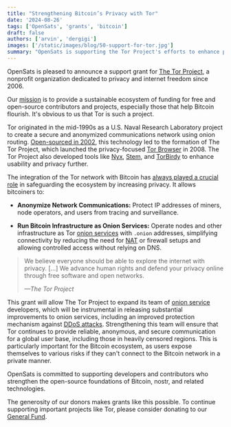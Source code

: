 ```yaml
---
title: "Strengthening Bitcoin’s Privacy with Tor"
date: '2024-08-26'
tags: ['OpenSats', 'grants', 'bitcoin']
draft: false
authors: ['arvin', 'dergigi']
images: ['/static/images/blog/50-support-for-tor.jpg']
summary: "OpenSats is supporting the Tor Project's efforts to enhance privacy on the Web."
---
```


OpenSats is pleased to announce a support grant for [The Tor
Project](https://gitlab.torproject.org/tpo/team), a nonprofit organization
dedicated to privacy and internet freedom since 2006.

Our [mission](/mission) is to provide a sustainable ecosystem of funding for
free and open-source contributors and projects, especially those that help
Bitcoin flourish. It's obvious to us that Tor is such a project.

Tor originated in the mid-1990s as a U.S. Naval Research Laboratory project to
create a secure and anonymized communications network using onion routing.
[Open-sourced in 2002](https://www.torproject.org/about/history/), this
technology led to the formation of The Tor Project, which launched the
privacy-focused [Tor Browser](https://www.torproject.org/download/) in 2008. The
Tor Project also developed tools like [Nyx](https://nyx.torproject.org/),
[Stem](https://stem.torproject.org/), and
[TorBirdy](https://gitlab.torproject.org/legacy/trac/-/wikis/torbirdy) to
enhance usability and privacy further.

The integration of the Tor network with Bitcoin has [always played a crucial
role](https://satoshi.nakamotoinstitute.org/posts/bitcointalk/45/) in
safeguarding the ecosystem by increasing privacy. It allows bitcoiners to:

- **Anonymize Network Communications:** Protect IP addresses of miners, node operators, and users 
  from tracing and surveillance.

- **Run Bitcoin Infrastructure as Onion Services:** Operate nodes and other
  infrastructure as Tor [onion
  services](https://en.bitcoin.it/wiki/Setting_up_a_Tor_hidden_service) with
  `.onion` addresses, simplifying connectivity by reducing the need for
  [NAT](https://en.wikipedia.org/wiki/Network_address_translation) or firewall
  setups and allowing controlled access without relying on DNS.

> We believe everyone should be able to explore the internet with privacy.
> [...] We advance human rights and defend your privacy online through free
> software and open networks.
>
><cite>—The Tor Project</cite>

This grant will allow The Tor Project to expand its team of [onion
service](https://gitlab.torproject.org/tpo/onion-services) developers, which
will be instrumental in releasing substantial improvements to onion services,
including an improved protection mechanism against [DDoS
attacks](https://en.wikipedia.org/wiki/Denial-of-service_attack). Strengthening
this team will ensure that Tor continues to provide reliable, anonymous, and
secure communication for a global user base, including those in heavily censored
regions. This is particularly important for the Bitcoin ecosystem, as users
expose themselves to various risks if they can't connect to the Bitcoin network
in a private manner.

OpenSats is committed to supporting developers and contributors who strengthen
the open-source foundations of Bitcoin, nostr, and related technologies.

The generosity of our donors makes grants like this possible. To continue
supporting important projects like Tor, please consider donating to our [General
Fund](/funds/general).

<center>
    <DonateToGeneralFundButton/>
</center>
